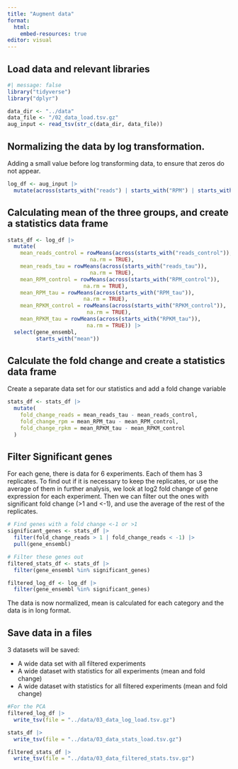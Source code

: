 ```yaml
---
title: "Augment data"
format:
  html:
    embed-resources: true
editor: visual
---
```


## Load data and relevant libraries

```r
#| message: false
library("tidyverse")
library("dplyr")

```

```r
data_dir <- "../data"
data_file <- "/02_data_load.tsv.gz" 
aug_input <- read_tsv(str_c(data_dir, data_file))

```

## Normalizing the data by log transformation.

Adding a small value before log transforming data, to ensure that zeros do not appear.

```r
log_df <- aug_input |> 
  mutate(across(starts_with("reads") | starts_with("RPM") | starts_with("RPKM"),~ log2(.+0.0001)))
```

## Calculating mean of the three groups, and create a statistics data frame

```r
stats_df <- log_df |>
  mutate(
    mean_reads_control = rowMeans(across(starts_with("reads_control")),
                          na.rm = TRUE),
    mean_reads_tau = rowMeans(across(starts_with("reads_tau")),
                          na.rm = TRUE),
    mean_RPM_control = rowMeans(across(starts_with("RPM_control")),
                        na.rm = TRUE),
    mean_RPM_tau = rowMeans(across(starts_with("RPM_tau")),
                        na.rm = TRUE),
    mean_RPKM_control = rowMeans(across(starts_with("RPKM_control")),
                         na.rm = TRUE),
    mean_RPKM_tau = rowMeans(across(starts_with("RPKM_tau")),
                         na.rm = TRUE)) |> 
  select(gene_ensembl,
         starts_with("mean"))
```

## Calculate the fold change and create a statistics data frame

Create a separate data set for our statistics and add a fold change variable

```r
stats_df <- stats_df |> 
  mutate(
    fold_change_reads = mean_reads_tau - mean_reads_control,
    fold_change_rpm = mean_RPM_tau - mean_RPM_control,
    fold_change_rpkm = mean_RPKM_tau - mean_RPKM_control
  )
```

## Filter Significant genes

For each gene, there is data for 6 experiments. Each of them has 3 replicates. To find out if it is necessary to keep the replicates, or use the average of them in further analysis, we look at log2 fold change of gene expression for each experiment. Then we can filter out the ones with significant fold change (\>1 and \<-1), and use the average of the rest of the replicates.

```r
# Find genes with a fold change <-1 or >1
significant_genes <- stats_df |>
  filter(fold_change_reads > 1 | fold_change_reads < -1) |>
  pull(gene_ensembl)

```

```r

# Filter these genes out
filtered_stats_df <- stats_df |>
  filter(gene_ensembl %in% significant_genes)

filtered_log_df <- log_df |> 
  filter(gene_ensembl %in% significant_genes)
```

The data is now normalized, mean is calculated for each category and the data is in long format.

## Save data in a files

3 datasets will be saved:

-   A wide data set with all filtered experiments
-   A wide dataset with statistics for all experiments (mean and fold change)
-   A wide dataset with statistics for all filtered experiments (mean and fold change)

```r
#For the PCA
filtered_log_df |> 
  write_tsv(file = "../data/03_data_log_load.tsv.gz")
```

```r
stats_df |> 
  write_tsv(file = "../data/03_data_stats_load.tsv.gz")
```

```r
filtered_stats_df |> 
  write_tsv(file = "../data/03_data_filtered_stats.tsv.gz")
```
